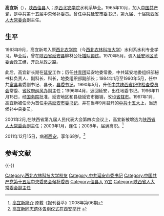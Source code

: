 '''高宜新'''（{{bd|1943年|1月|2011年|12月15日|catIdx=Gao高}}），[[陕西|陕西]][[佳县|佳县]]人；原[[西北农学院|西北农学院]]水利系毕业。1965年10月，加入[[中国共产党|中国共产党]]，是中共第十五届中央候补委员。曾任[[中共|中共]][[延安|延安]][[市委书记|市委书记]]，第九届、十届[[陕西省人大常委会|陕西省人大常委会]]副主任。

== 生平 ==
1963年9月，高宜新考入原[[西北农学院|西北农学院]]（今[[西北农林科技大学|西北农林科技大学]]）水利系水利专业学习。毕业后，曾在[[陕西省|陕西省]][[延安|延安县]]柳林公社[[插队|插队锻炼]]。1970年5月，调入[[延安市|延安地区]][[革委会|革委会]]政工组，开启从政之路。

此后，高宜新长期在[[延安|延安]]工作；历任[[中國共產主義青年團|共青团]]延安地委常委，中共延安地委组织部秘书科负责人、副科长、科长，地委组织部副部长；1984年1月至1990年5月，任中共[[富县|富县]]县委副书记、县长，[[县委书记|县委书记]]。1990年5月，升任[[中共陕西省委|中共陕西省纪律检查委员会]]常委、[[陕西省人民政府|省政府纠风办]]副主任；1996年4月，返回延安，出任地委书记。1996年11月15日，经[[中华人民共和国国务院|国务院]]批准，延安地区和县级延安市撤销，改设[[省辖市|省辖市]]。1997年1月，高宜新被任命为首任[[中共|中共]][[延安|延安]][[市委书记|市委书记]]，并在当年9月召开的[[中共十五大|中共十五大]]上，当选候补中央委员。

2001年2月,在陕西省第九届人民代表大会第四次会议上，高宜新被增选为[[陕西省人大常委会|陕西省人大常委会]]副主任；2003年1月，连任；2008年，届满离职。<ref>[http://mall.cnki.net/magazine/article/BKHC200806040.htm 高宜新简介] {{Wayback|url=http://mall.cnki.net/magazine/article/BKHC200806040.htm |date=20191128231237 }}原载《报刊荟萃》2008年第06期</ref>

2011年12月15日，病逝[[西安|西安]]，享年68岁。<ref>[http://cpc.people.com.cn/GB/64093/87393/16658754.html 高宜新同志遗体告别仪式在西安举行] {{webarchive|url=https://web.archive.org/web/20160304063308/http://cpc.people.com.cn/GB/64093/87393/16658754.html |date=2016-03-04 }}</ref>

==参考文献==
<div class="references-small">
<references></references>
</div>

{{-}}
{{start box}}
{{s-ppo}}
{{s-new|reason=此前相关相似职衔：<br /><small>[[中共陕西省委|延安地委]]书记-高宜新}}
{{s-title|{{CPC}}[[延安市|延安市]][[市委书记|委员会书记]]|1997年1月-2001年2月}}
{{s-after|[[王侠|王侠]]}}
{{s-before|[[遆靠山|遆靠山]]}}
{{s-title|{{CPC}}[[中共陕西省委|陕西省延安地区委员会书记]]|1996年4月-1997年1月}}
{{s-none|机构撤销|[[地市合并|地市合并]]}}
{{end box}}
{{DEFAULTSORT:Gao高}}
[[Category:西北农林科技大学校友|Category:西北农林科技大学校友]]
[[Category:中共延安市委书记|Category:中共延安市委书记]]
[[Category:中国共产党第十五届中央委员会候补委员|Category:中国共产党第十五届中央委员会候补委员]]
[[Category:佳县人|Category:佳县人]]
[[Category:高姓|Yi宜]]
[[Category:陕西省人大常委会副主任|Category:陕西省人大常委会副主任]]